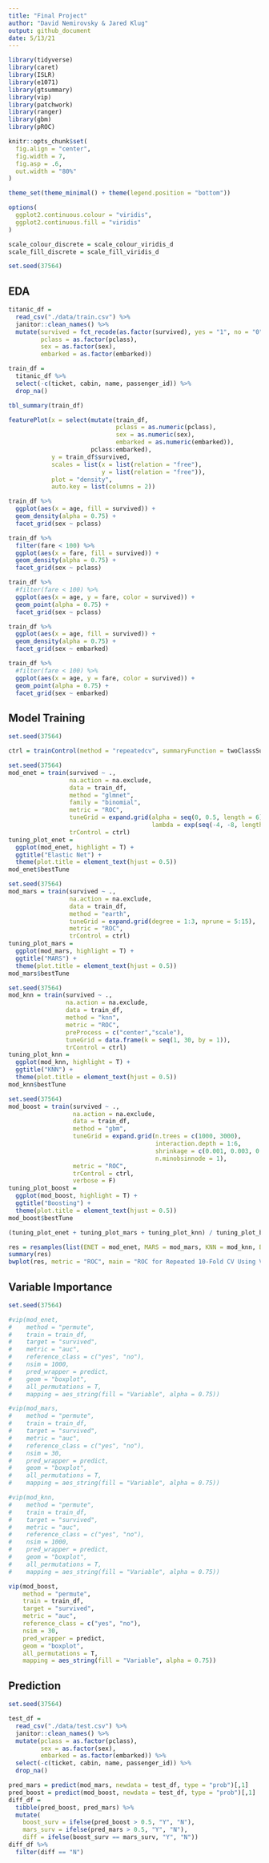 ```yaml
---
title: "Final Project"
author: "David Nemirovsky & Jared Klug"
output: github_document
date: 5/13/21
--- 
```


```r
library(tidyverse)
library(caret)
library(ISLR)
library(e1071)
library(gtsummary)
library(vip)
library(patchwork)
library(ranger)
library(gbm)
library(pROC)

knitr::opts_chunk$set(
  fig.align = "center",
  fig.width = 7,
  fig.asp = .6,
  out.width = "80%"
)

theme_set(theme_minimal() + theme(legend.position = "bottom"))

options(
  ggplot2.continuous.colour = "viridis",
  ggplot2.continuous.fill = "viridis"
)

scale_colour_discrete = scale_colour_viridis_d
scale_fill_discrete = scale_fill_viridis_d

set.seed(37564)
```

## **EDA**

```r
titanic_df = 
  read_csv("./data/train.csv") %>% 
  janitor::clean_names() %>% 
  mutate(survived = fct_recode(as.factor(survived), yes = "1", no = "0"), 
         pclass = as.factor(pclass), 
         sex = as.factor(sex), 
         embarked = as.factor(embarked))

train_df = 
  titanic_df %>% 
  select(-c(ticket, cabin, name, passenger_id)) %>% 
  drop_na()

tbl_summary(train_df)

featurePlot(x = select(mutate(train_df, 
                              pclass = as.numeric(pclass), 
                              sex = as.numeric(sex),
                              embarked = as.numeric(embarked)),
                       pclass:embarked), 
            y = train_df$survived,
            scales = list(x = list(relation = "free"), 
                          y = list(relation = "free")),
            plot = "density", 
            auto.key = list(columns = 2))

train_df %>% 
  ggplot(aes(x = age, fill = survived)) +
  geom_density(alpha = 0.75) + 
  facet_grid(sex ~ pclass)

train_df %>% 
  filter(fare < 100) %>% 
  ggplot(aes(x = fare, fill = survived)) +
  geom_density(alpha = 0.75) + 
  facet_grid(sex ~ pclass)

train_df %>% 
  #filter(fare < 100) %>% 
  ggplot(aes(x = age, y = fare, color = survived)) +
  geom_point(alpha = 0.75) + 
  facet_grid(sex ~ pclass)

train_df %>% 
  ggplot(aes(x = age, fill = survived)) + 
  geom_density(alpha = 0.75) + 
  facet_grid(sex ~ embarked)

train_df %>% 
  #filter(fare < 100) %>% 
  ggplot(aes(x = age, y = fare, color = survived)) +
  geom_point(alpha = 0.75) + 
  facet_grid(sex ~ embarked)
```

## **Model Training**

```r
set.seed(37564)

ctrl = trainControl(method = "repeatedcv", summaryFunction = twoClassSummary, classProbs = T, number = 10, repeats = 5)

set.seed(37564)
mod_enet = train(survived ~ .,
                 na.action = na.exclude, 
                 data = train_df, 
                 method = "glmnet", 
                 family = "binomial", 
                 metric = "ROC", 
                 tuneGrid = expand.grid(alpha = seq(0, 0.5, length = 6), 
                                        lambda = exp(seq(-4, -8, length = 50))),
                 trControl = ctrl)
tuning_plot_enet = 
  ggplot(mod_enet, highlight = T) + 
  ggtitle("Elastic Net") +
  theme(plot.title = element_text(hjust = 0.5))
mod_enet$bestTune

set.seed(37564)
mod_mars = train(survived ~ ., 
                 na.action = na.exclude, 
                 data = train_df, 
                 method = "earth",
                 tuneGrid = expand.grid(degree = 1:3, nprune = 5:15), 
                 metric = "ROC", 
                 trControl = ctrl)
tuning_plot_mars = 
  ggplot(mod_mars, highlight = T) + 
  ggtitle("MARS") +
  theme(plot.title = element_text(hjust = 0.5))
mod_mars$bestTune

set.seed(37564)
mod_knn = train(survived ~ .,
                na.action = na.exclude, 
                data = train_df, 
                method = "knn",
                metric = "ROC", 
                preProcess = c("center","scale"),
                tuneGrid = data.frame(k = seq(1, 30, by = 1)), 
                trControl = ctrl)
tuning_plot_knn = 
  ggplot(mod_knn, highlight = T) + 
  ggtitle("KNN") +
  theme(plot.title = element_text(hjust = 0.5))
mod_knn$bestTune

set.seed(37564)
mod_boost = train(survived ~ .,
                  na.action = na.exclude,
                  data = train_df,
                  method = "gbm",
                  tuneGrid = expand.grid(n.trees = c(1000, 3000),
                                         interaction.depth = 1:6,
                                         shrinkage = c(0.001, 0.003, 0.005), 
                                         n.minobsinnode = 1),
                  metric = "ROC",
                  trControl = ctrl,
                  verbose = F)
tuning_plot_boost = 
  ggplot(mod_boost, highlight = T) + 
  ggtitle("Boosting") +
  theme(plot.title = element_text(hjust = 0.5))
mod_boost$bestTune

(tuning_plot_enet + tuning_plot_mars + tuning_plot_knn) / tuning_plot_boost

res = resamples(list(ENET = mod_enet, MARS = mod_mars, KNN = mod_knn, BOOST = mod_boost))
summary(res)
bwplot(res, metric = "ROC", main = "ROC for Repeated 10-Fold CV Using Various Models")
```

## **Variable Importance**

```r
set.seed(37564)

#vip(mod_enet, 
#    method = "permute", 
#    train = train_df,
#    target = "survived",
#    metric = "auc",
#    reference_class = c("yes", "no"),
#    nsim = 1000,
#    pred_wrapper = predict,
#    geom = "boxplot", 
#    all_permutations = T,
#    mapping = aes_string(fill = "Variable", alpha = 0.75))

#vip(mod_mars, 
#    method = "permute", 
#    train = train_df,
#    target = "survived",
#    metric = "auc",
#    reference_class = c("yes", "no"),
#    nsim = 30,
#    pred_wrapper = predict,
#    geom = "boxplot", 
#    all_permutations = T,
#    mapping = aes_string(fill = "Variable", alpha = 0.75))

#vip(mod_knn, 
#    method = "permute", 
#    train = train_df,
#    target = "survived",
#    metric = "auc",
#    reference_class = c("yes", "no"),
#    nsim = 1000,
#    pred_wrapper = predict,
#    geom = "boxplot", 
#    all_permutations = T,
#    mapping = aes_string(fill = "Variable", alpha = 0.75))

vip(mod_boost, 
    method = "permute", 
    train = train_df,
    target = "survived",
    metric = "auc",
    reference_class = c("yes", "no"),
    nsim = 30,
    pred_wrapper = predict,
    geom = "boxplot", 
    all_permutations = T,
    mapping = aes_string(fill = "Variable", alpha = 0.75))
```

## Prediction

```r
set.seed(37564)

test_df = 
  read_csv("./data/test.csv") %>% 
  janitor::clean_names() %>% 
  mutate(pclass = as.factor(pclass), 
         sex = as.factor(sex), 
         embarked = as.factor(embarked)) %>% 
  select(-c(ticket, cabin, name, passenger_id)) %>% 
  drop_na()

pred_mars = predict(mod_mars, newdata = test_df, type = "prob")[,1]
pred_boost = predict(mod_boost, newdata = test_df, type = "prob")[,1]
diff_df = 
  tibble(pred_boost, pred_mars) %>% 
  mutate(
    boost_surv = ifelse(pred_boost > 0.5, "Y", "N"), 
    mars_surv = ifelse(pred_mars > 0.5, "Y", "N"), 
    diff = ifelse(boost_surv == mars_surv, "Y", "N"))
diff_df %>% 
  filter(diff == "N")
```

